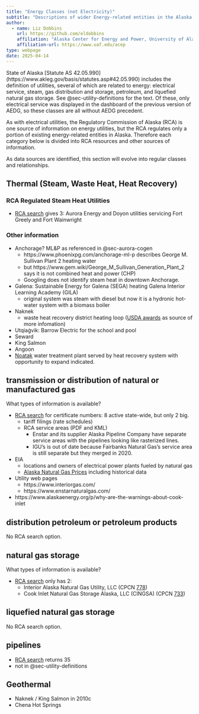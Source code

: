 ```yaml
---
title: "Energy Classes (not Electricity)"
subtitle: "Descriptions of wider Energy-related entities in the Alaska Community Ontology"
author:
  - name: Liz Dobbins
    url: https://github.com/eldobbins
    affiliation: "Alaska Center for Energy and Power, University of Alaska Fairbanks"
    affiliation-url: https://www.uaf.edu/acep 
type: webpage
date: 2025-04-14
---
```


State of Alaska [Statute AS 42.05.990] (https://www.akleg.gov/basis/statutes.asp#42.05.990) includes the definition of utilities, several of which are related to energy: electrical service, steam, gas distribution and storage, petroleum, and liquefied natural gas storage. See @sec-utility-definitions for the text. Of these, only electrical service was displayed in the dashboard of the previous version of AEDG, so these classes are all without AEDG precedent.

As with electrical utilities, the Regulatory Commission of Alaska (RCA) is one source of information on energy utilities, but the RCA regulates only a portion of existing energy-related entities in Alaska. Therefore each category below is divided into RCA resources and other sources of information.

As data sources are identified, this section will evolve into regular classes and relationships.


## Thermal (Steam, Waste Heat, Heat Recovery)

### RCA Regulated Steam Heat Utilities

- [RCA search](https://rca.alaska.gov/RCAWeb/RCALibrary/SearchResults.aspx?t=cert&p=typesearch&cert=&entity=&utiltype=bcff05fe-74e7-4c68-b9a8-ca3469ef5f86) gives 3: Aurora Energy and Doyon utilities servicing Fort Greely and Fort Wainwright

### Other information

- Anchorage? ML&P as referenced in @sec-aurora-cogen
  - https://www.phoenixpg.com/anchorage-ml-p describes George M. Sullivan Plant 2 heating water
  - but https://www.gem.wiki/George_M_Sullivan_Generation_Plant_2 says it is not combined heat and power (CHP)
  - Googling does not identify steam heat in downtown Anchorage. 
- Galena: Sustainable Energy for Galena (SEGA) heating Galena Interior Learning Academy (GILA) 
  - original system was steam with diesel but now it is a hydronic hot-water system with a biomass boiler
- Naknek 
  - waste heat recovery district heating loop ([USDA awards](https://www.rd.usda.gov/media/file/download/usda-rd-rus-hecg2021-2022-project-awards-122324.pdf) as source of more infomation)
- Utqiaġvik: Barrow Electric for the school and pool
- Seward
- King Salmon
- Angoon
- [Noatak](https://www.nwabor.org/wp-content/uploads/I.-Community-Profile-Noatak.pdf) water treatment plant served by heat recovery system with opportunity to expand indicated.

## transmission or distribution of natural or manufactured gas

What types of information is available?

- [RCA search](https://rca.alaska.gov/RCAWeb/RCALibrary/SearchResults.aspx?t=cert&p=typesearch&cert=&entity=&utiltype=41ccfb21-50d0-481e-aaf3-bd9c73153227) for certificate numbers: 8 active state-wide, but only 2 big.
  - tariff filings (rate schedules)
  - RCA service areas (PDF and KML)
    - Enstar and its supplier Alaska Pipeline Company have separate service areas with the pipelines looking like rasterized lines.
    - IGU's is out of date because Fairbanks Natural Gas's service area is still separate but they merged in 2020.
- EIA 
  - locations and owners of electrical power plants fueled by natural gas
  - [Alaska Natural Gas Prices](https://www.eia.gov/dnav/ng/ng_pri_sum_dcu_SAK_m.htm) including historical data 
- Utility web pages
  - https://www.interiorgas.com/
  - https://www.enstarnaturalgas.com/
- https://www.alaskaenergy.org/p/why-are-the-warnings-about-cook-inlet

## distribution petroleum or petroleum products

No RCA search option.

## natural gas storage

What types of information is available?

- [RCA search](https://rca.alaska.gov/RCAWeb/RCALibrary/SearchResults.aspx?t=cert&p=typesearch&cert=&entity=&utiltype=27421552-89e9-43c5-a783-101051f39f54) only has 2:
  - Interior Alaska Natural Gas Utility, LLC (CPCN [778](https://rca.alaska.gov/RCAWeb/Certificate/CertificateDetails.aspx?id=64190d5c-575a-4859-a3cd-f863801ef588))
  - Cook Inlet Natural Gas Storage Alaska, LLC (CINGSA) (CPCN [733](https://rca.alaska.gov/RCAWeb/Certificate/CertificateDetails.aspx?id=6b8fdbaf-08a6-4da3-8261-c15cc4092b39))

## liquefied natural gas storage

No RCA search option.

## pipelines

- [RCA search](https://rca.alaska.gov/RCAWeb/RCALibrary/SearchResults.aspx?t=cert&p=typesearch&cert=&entity=&utiltype=5d3eb685-14c3-4d4a-9b0f-e56cb92bbeca) returns 35
- not in @sec-utility-definitions

## Geothermal

- Naknek / King Salmon in 2010c
- Chena Hot Springs
